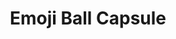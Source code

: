 ---
title: "Emoji Ball Capsule"
meta_title: "Emoji Ball Capsule craft"
description: "Craft de Emoji Ball Capsule"
rank: "s"
draft: false
name: "Emoji Ball Capsule"
recipe_img: "https://wiki.pokexgames.com/images/6/68/Emoji_Ball_Capsule.gif"
level: 110
craft_time: 36000
result: 1
value_npc: 1
ingredients:
  - name: "Purpleheart Log"
    quantity: 600
    item_img: "https://wiki.pokexgames.com/images/f/fe/Purpleheart_Log.png"
    value_npc: 1
  - name: "Mole Big Hair"
    quantity: 2
    item_img: "https://wiki.pokexgames.com/images/e/e7/Mole_Big_Hair.png"
    value_npc: 1
  - name: "Savage Fin"
    quantity: 31
    item_img: "https://wiki.pokexgames.com/images/9/9e/Savage_Fin.png"
    value_npc: 1
  - name: "Corrupted Gem Star"
    quantity: 24
    item_img: "https://wiki.pokexgames.com/images/2/2d/Corrupted-Gem-Star.gif"
    value_npc: 1
  - name: "Royal Mane"
    quantity: 31
    item_img: "https://wiki.pokexgames.com/images/2/20/Royal_Mane.png"
    value_npc: 1
  - name: "Corrupted Ice Piece"
    quantity: 18
    item_img: "https://wiki.pokexgames.com/images/c/cb/Corrupted-Ice-Piece.gif"
    value_npc: 1
---